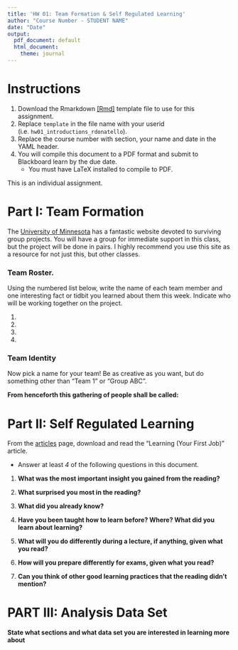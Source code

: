 ```yaml
---
title: 'HW 01: Team Formation & Self Regulated Learning'
author: "Course Number - STUDENT NAME"
date: "Date"
output:
  pdf_document: default
  html_document:
    theme: journal
---
```


# Instructions

1. Download the Rmarkdown [[Rmd]](hw01_intro_template.Rmd) template file to use for this assignment. 
2. Replace `template` in the file name with your userid (i.e. `hw01_introductions_rdonatello`). 
3. Replace the course number with section, your name and date in the YAML header. 
4. You will compile this document to a PDF format and submit to Blackboard learn by the due date. 
    - You must have LaTeX installed to compile to PDF. 

This is an individual assignment. 

# Part I: Team Formation

The [University of Minnesota](http://teamwork.umn.edu/) has a fantastic website devoted to surviving group projects.
You will have a group for immediate support in this class, but the project will be done in pairs. 
I highly recommend you use this site as a resource for not just this, but other classes. 

### Team Roster.
Using the numbered list below, write the name of each team member and one interesting fact or tidbit you learned about them this week. Indicate who will be working together on the project. 

1.
2. 
3. 
4. 

### Team Identity

Now pick a name for your team! Be as creative as you want, but do something other than
"Team 1" or "Group ABC". 

**From henceforth this gathering of people shall be called:** 

\newpage

# Part II: Self Regulated Learning

From the [articles](http://www.norcalbiostat.com/articles/articles.html) page, download and read the "Learning (Your First Job)" article. 

* Answer at least _4_ of the following questions in this document. 


1. **What was the most important insight you gained from the reading? **


2. **What surprised you most in the reading?**


3. **What did you already know?**


4. **Have you been taught how to learn before?  Where?  What did you learn about learning?**


5. **What will you do differently during a lecture, if anything, given what you read?**


6. **How will you prepare differently for exams, given what you read?**


7. **Can you think of other good learning practices that the reading didn't mention?**

\newpage

# PART III: Analysis Data Set

**State what sections and what data set you are interested in learning more about**

